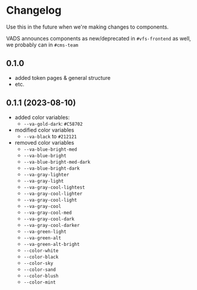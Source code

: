 
<Meta title="Changelog" />

<style>
  {`

  `}
</style>

# Changelog

Use this in the future when we're making changes to components.

VADS announces components as new/deprecated in `#vfs-frontend` as well, we probably can in `#cms-team`

## 0.1.0
- added token pages & general structure
- etc.

## 0.1.1 (2023-08-10)
- added color variables:
  - `--va-gold-dark`: `#C58702`
- modified color variables
  - `--va-black` to `#212121`
- removed color variables
  - `--va-blue-bright-med`
  - `--va-blue-bright`
  - `--va-blue-bright-med-dark`
  - `--va-blue-bright-dark`
  - `--va-gray-lighter`
  - `--va-gray-light`
  - `--va-gray-cool-lightest`
  - `--va-gray-cool-lighter`
  - `--va-gray-cool-light`
  - `--va-gray-cool`
  - `--va-gray-cool-med`
  - `--va-gray-cool-dark`
  - `--va-gray-cool-darker`
  - `--va-green-light`
  - `--va-green-alt`
  - `--va-green-alt-bright`
  - `--color-white`
  - `--color-black`
  - `--color-sky`
  - `--color-sand`
  - `--color-blush`
  - `--color-mint`

